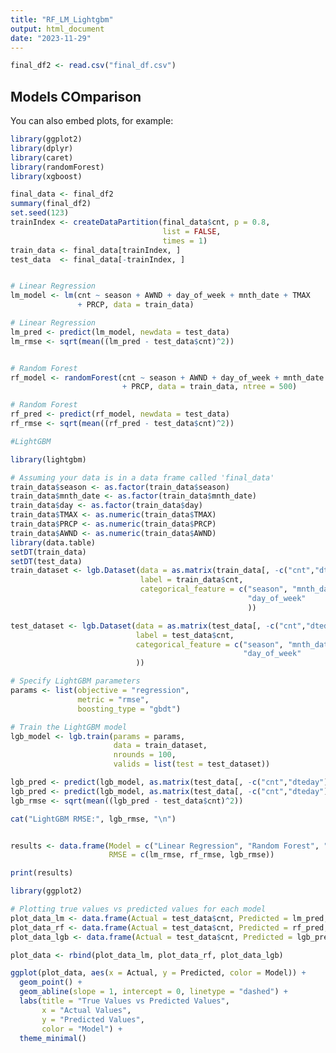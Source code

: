 ---
title: "RF_LM_Lightgbm"
output: html_document
date: "2023-11-29"
---

```{r Data loaded}
final_df2 <- read.csv("final_df.csv")
```

## Models COmparison

You can also embed plots, for example:

```{r Model code, echo=FALSE}
library(ggplot2)
library(dplyr)
library(caret)
library(randomForest)
library(xgboost)

final_data <- final_df2
summary(final_df2)
set.seed(123)
trainIndex <- createDataPartition(final_data$cnt, p = 0.8, 
                                  list = FALSE, 
                                  times = 1)
train_data <- final_data[trainIndex, ]
test_data  <- final_data[-trainIndex, ]


# Linear Regression
lm_model <- lm(cnt ~ season + AWND + day_of_week + mnth_date + TMAX
               + PRCP, data = train_data)

# Linear Regression
lm_pred <- predict(lm_model, newdata = test_data)
lm_rmse <- sqrt(mean((lm_pred - test_data$cnt)^2))


# Random Forest
rf_model <- randomForest(cnt ~ season + AWND + day_of_week + mnth_date + TMAX
                         + PRCP, data = train_data, ntree = 500)

# Random Forest
rf_pred <- predict(rf_model, newdata = test_data)
rf_rmse <- sqrt(mean((rf_pred - test_data$cnt)^2))

#LightGBM

library(lightgbm)

# Assuming your data is in a data frame called 'final_data'
train_data$season <- as.factor(train_data$season)
train_data$mnth_date <- as.factor(train_data$mnth_date)
train_data$day <- as.factor(train_data$day)
train_data$TMAX <- as.numeric(train_data$TMAX)
train_data$PRCP <- as.numeric(train_data$PRCP)
train_data$AWND <- as.numeric(train_data$AWND)
library(data.table)
setDT(train_data)
setDT(test_data)
train_dataset <- lgb.Dataset(data = as.matrix(train_data[, -c("cnt","dteday")]),
                             label = train_data$cnt,
                             categorical_feature = c("season", "mnth_date", "day",
                                                     "day_of_week"
                                                     ))

test_dataset <- lgb.Dataset(data = as.matrix(test_data[, -c("cnt","dteday")]),
                            label = test_data$cnt,
                            categorical_feature = c("season", "mnth_date", "day",
                                                    "day_of_week"
                            ))

# Specify LightGBM parameters
params <- list(objective = "regression",
               metric = "rmse",
               boosting_type = "gbdt")

# Train the LightGBM model
lgb_model <- lgb.train(params = params,
                       data = train_dataset,
                       nrounds = 100,
                       valids = list(test = test_dataset))

lgb_pred <- predict(lgb_model, as.matrix(test_data[, -c("cnt","dteday")]))
lgb_pred <- predict(lgb_model, as.matrix(test_data[, -c("cnt","dteday")]))
lgb_rmse <- sqrt(mean((lgb_pred - test_data$cnt)^2))

cat("LightGBM RMSE:", lgb_rmse, "\n")


results <- data.frame(Model = c("Linear Regression", "Random Forest", "Lightgbm"),
                      RMSE = c(lm_rmse, rf_rmse, lgb_rmse))

print(results)

library(ggplot2)

# Plotting true values vs predicted values for each model
plot_data_lm <- data.frame(Actual = test_data$cnt, Predicted = lm_pred, Model = "Linear Regression")
plot_data_rf <- data.frame(Actual = test_data$cnt, Predicted = rf_pred, Model = "Random Forest")
plot_data_lgb <- data.frame(Actual = test_data$cnt, Predicted = lgb_pred, Model = "LightGBM")

plot_data <- rbind(plot_data_lm, plot_data_rf, plot_data_lgb)

ggplot(plot_data, aes(x = Actual, y = Predicted, color = Model)) +
  geom_point() +
  geom_abline(slope = 1, intercept = 0, linetype = "dashed") +
  labs(title = "True Values vs Predicted Values",
       x = "Actual Values",
       y = "Predicted Values",
       color = "Model") +
  theme_minimal()


```

